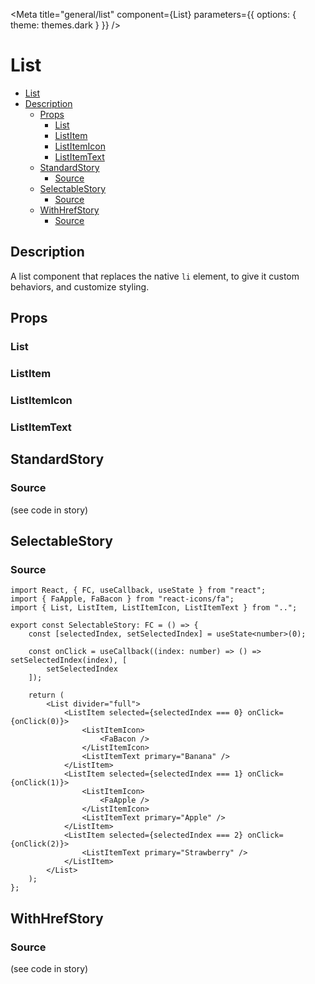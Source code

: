 
<Meta
	title="general/list"
	component={List}
	parameters={{
		options: {
			theme: themes.dark
		}
	}}
/>

# List

- [List](#list)
- [Description](#description)
  * [Props](#props)
    + [List](#list-1)
    + [ListItem](#listitem)
    + [ListItemIcon](#listitemicon)
    + [ListItemText](#listitemtext)
  * [StandardStory](#standardstory)
    + [Source](#source)
  * [SelectableStory](#selectablestory)
    + [Source](#source-1)
  * [WithHrefStory](#withhrefstory)
    + [Source](#source-2)

## Description
A list component that replaces the native `li` element, to give it custom behaviors, and customize
styling.

## Props
### List
<Props of={List} />

### ListItem
<Props of={ListItem} />

### ListItemIcon
<Props of={ListItemIcon} />

### ListItemText
<Props of={ListItemText} />

## StandardStory
<Preview>
	<Story name="standard">
		<List divider="full">
			<ListItem>
				<ListItemIcon>
					<FaBacon />
				</ListItemIcon>
				<ListItemText primary="Banana" />
			</ListItem>
			<ListItem>
				<ListItemIcon>
					<FaApple />
				</ListItemIcon>
				<ListItemText primary="Apple" />
			</ListItem>
			<ListItem>
				<ListItemText primary="Strawberry" />
			</ListItem>
		</List>
	</Story>
</Preview>

### Source
(see code in story)

## SelectableStory
<Preview>
	<Story name="selectable">
		<SelectableStory />
	</Story>
</Preview>

### Source
```tsx
import React, { FC, useCallback, useState } from "react";
import { FaApple, FaBacon } from "react-icons/fa";
import { List, ListItem, ListItemIcon, ListItemText } from "..";

export const SelectableStory: FC = () => {
	const [selectedIndex, setSelectedIndex] = useState<number>(0);

	const onClick = useCallback((index: number) => () => setSelectedIndex(index), [
		setSelectedIndex
	]);

	return (
		<List divider="full">
			<ListItem selected={selectedIndex === 0} onClick={onClick(0)}>
				<ListItemIcon>
					<FaBacon />
				</ListItemIcon>
				<ListItemText primary="Banana" />
			</ListItem>
			<ListItem selected={selectedIndex === 1} onClick={onClick(1)}>
				<ListItemIcon>
					<FaApple />
				</ListItemIcon>
				<ListItemText primary="Apple" />
			</ListItem>
			<ListItem selected={selectedIndex === 2} onClick={onClick(2)}>
				<ListItemText primary="Strawberry" />
			</ListItem>
		</List>
	);
};
```

## WithHrefStory
<Preview>
	<Story name="with-href">
		<List divider="full">
			<ListItem href="https://google.com">
				<ListItemIcon>
					<FaBacon />
				</ListItemIcon>
				<ListItemText primary="Banana" />
			</ListItem>
			<ListItem>
				<ListItemIcon>
					<FaApple />
				</ListItemIcon>
				<ListItemText primary="Apple" />
			</ListItem>
			<ListItem>
				<ListItemText primary="Strawberry" />
			</ListItem>
		</List>
	</Story>
</Preview>

### Source
(see code in story)
